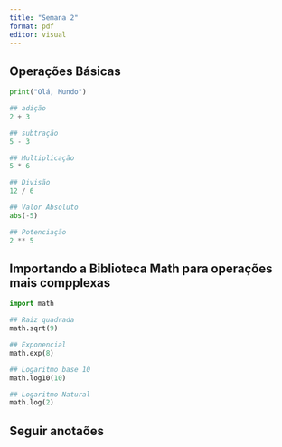 ```yaml
---
title: "Semana 2"
format: pdf
editor: visual
---
```


## Operações Básicas

```python
print("Olá, Mundo")

## adição
2 + 3

## subtração
5 - 3

## Multiplicação
5 * 6

## Divisão
12 / 6

## Valor Absoluto
abs(-5)

## Potenciação
2 ** 5
```

## Importando a Biblioteca Math para operações mais compplexas

```python
import math

## Raiz quadrada
math.sqrt(9)

## Exponencial
math.exp(8)

## Logaritmo base 10
math.log10(10)

## Logaritmo Natural
math.log(2)
```

## Seguir anotaões 

```python

```

